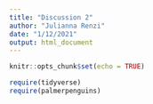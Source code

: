 ```yaml
---
title: "Discussion 2"
author: "Julianna Renzi"
date: "1/12/2021"
output: html_document
---
```


```r
knitr::opts_chunk$set(echo = TRUE)

require(tidyverse)
require(palmerpenguins)
```

